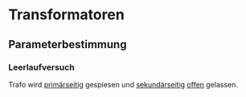# Transformatoren

## Parameterbestimmung

### Leerlaufversuch

Trafo wird [primärseitig]{.underline} gespiesen und [sekundärseitig]{.underline} [offen]{.underline} gelassen.